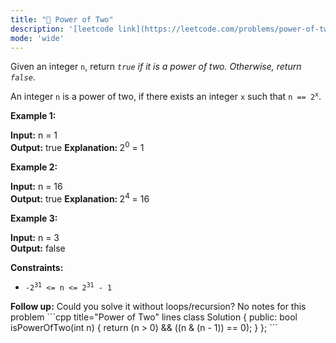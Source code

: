 ```yaml
---
title: "🧩 Power of Two"
description: '[leetcode link](https://leetcode.com/problems/power-of-two/description/)'
mode: 'wide'
---
```

<Tabs>
  <Tab title="Question" icon="circle-question" iconType="regular">
    <Card>
      <p>Given an integer <code>n</code>, return <em><code>true</code> if it is a power of two. Otherwise, return <code>false</code></em>.</p>  <p>An integer <code>n</code> is a power of two, if there exists an integer <code>x</code> such that <code>n == 2<sup>x</sup></code>.</p>   <p><strong class="example">Example 1:</strong></p>   <strong>Input:</strong> n = 1 <br/> <strong>Output:</strong> true <strong>Explanation: </strong>2<sup>0</sup> = 1   <p><strong class="example">Example 2:</strong></p>   <strong>Input:</strong> n = 16 <br/> <strong>Output:</strong> true <strong>Explanation: </strong>2<sup>4</sup> = 16   <p><strong class="example">Example 3:</strong></p>   <strong>Input:</strong> n = 3 <br/> <strong>Output:</strong> false    <p><strong>Constraints:</strong></p>  <ul>  <li><code>-2<sup>31</sup> &lt;= n &lt;= 2<sup>31</sup> - 1</code></li> </ul>   <strong>Follow up:</strong> Could you solve it without loops/recursion?
    </Card>
  </Tab>
  <Tab title="Solution" icon="lightbulb" iconType="regular" >
    <Card>
      No notes for this problem
</Card>
  <Expandable title="code">
    <CodeGroup dropdown>
```cpp title="Power of Two" lines
class Solution {
public:
    bool isPowerOfTwo(int n) {
        return (n > 0) && ((n & (n - 1)) == 0);
    }
};
```
    </CodeGroup>
  </Expandable>
  </Tab>
</Tabs>